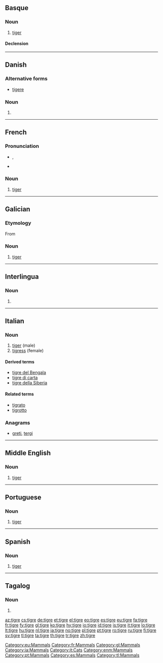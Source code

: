 {{also|Tigre|tigré}}
==Basque==

===Noun===
{{eu-noun}}

# [[tiger]]

====Declension====
{{eu-decl-anim noun|ab=1|kb=1}}

[[Category:eu:Mammals]]

----

==Danish==

===Alternative forms===
* [[tigere]]

===Noun===
{{infl|da|noun form|g=c}}

# {{form of|plural indefinite|tiger|lang=da}}

----

==French==

===Pronunciation===
* {{IPA|/tiɡʁ/|lang=fr}}, {{SAMPA|/tigR/}}
* {{audio|Fr-tigre.ogg|audio}}

===Noun===
{{fr-noun|m|f=tigresse}}

# [[tiger]]

[[Category:fr:Mammals]]

----

==Galician==

===Etymology===
From {{etyl|la|gl}} {{term|tigris|tīgris|lang=la}}

===Noun===
{{gl-noun|m}}

# [[tiger]]

[[Category:gl:Mammals]]

----

==Interlingua==

===Noun===
{{infl|ia|noun}}

# {{l|en|tiger}}

[[Category:ia:Mammals]]

----

==Italian==

===Noun===
{{it-noun|tigr|f|e|i}}

# [[#English|tiger]] (male)
# [[tigress]] (female)

====Derived terms====
* [[tigre del Bengala]]
* [[tigre di carta]]
* [[tigre della Siberia]]

====Related terms====
* [[tigrato]]
* [[tigrotto]]

===Anagrams===
* [[greti#Italian|greti]], [[tergi#Italian|tergi]]

[[Category:it:Cats]]

----

==Middle English==
<!--this Middle English entry was created using Template:new enm entry-->
===Noun===
{{enm-noun}}

# [[tiger]]

[[Category:enm:Mammals]]
----

==Portuguese==

===Noun===
{{pt-noun|m|f=tigresa}}

# [[tiger]]

[[Category:pt:Mammals]]

----

==Spanish==

===Noun===
{{es-noun|m|f=tigresa}}

# [[tiger]]

[[Category:es:Mammals]]

----

==Tagalog==

===Noun===
{{infl|tl|noun|plural|<!---->|mga tigre}}

# {{l|en|tiger}}

[[Category:tl:Mammals]]

[[az:tigre]]
[[cs:tigre]]
[[de:tigre]]
[[et:tigre]]
[[el:tigre]]
[[eo:tigre]]
[[es:tigre]]
[[eu:tigre]]
[[fa:tigre]]
[[fr:tigre]]
[[fy:tigre]]
[[gl:tigre]]
[[ko:tigre]]
[[hy:tigre]]
[[io:tigre]]
[[id:tigre]]
[[is:tigre]]
[[it:tigre]]
[[lo:tigre]]
[[lt:tigre]]
[[hu:tigre]]
[[nl:tigre]]
[[ja:tigre]]
[[no:tigre]]
[[pl:tigre]]
[[pt:tigre]]
[[ro:tigre]]
[[ru:tigre]]
[[fi:tigre]]
[[sv:tigre]]
[[tl:tigre]]
[[ta:tigre]]
[[th:tigre]]
[[tr:tigre]]
[[zh:tigre]]